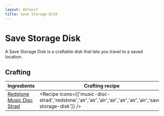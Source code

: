 ```yaml
---
layout: default
title: Save Storage Disk
---
```



Save Storage Disk
===================

A Save Storage Disk is a craftable disk that lets you travel to a saved location.

## Crafting

| Ingredients | Crafting recipe |
| ----------- | --------------- |
| [Redstone](https://minecraft.wiki/w/Redstone)<br/>[Music Disc Strad](https://minecraft.wiki/w/Music_Disc_Strad) | <Recipe icons={['music-disc-strad','redstone','air','air','air','air','air','air','air','save-storage-disk']} /> |